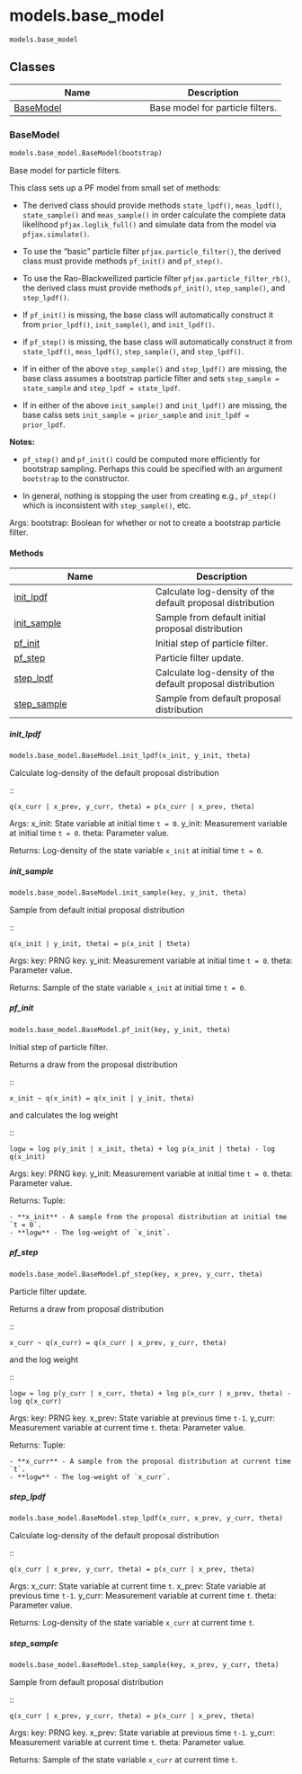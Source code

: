 # models.base_model { #pfjax.models.base_model }

`models.base_model`



## Classes

| Name | Description |
| --- | --- |
| [BaseModel](#pfjax.models.base_model.BaseModel) | Base model for particle filters. |

### BaseModel { #pfjax.models.base_model.BaseModel }

```python
models.base_model.BaseModel(bootstrap)
```

Base model for particle filters.

This class sets up a PF model from small set of methods:

- The derived class should provide methods `state_lpdf()`, `meas_lpdf()`, `state_sample()` and `meas_sample()` in order calculate the complete data likelihood `pfjax.loglik_full()` and simulate data from the model via `pfjax.simulate()`.

- To use the "basic" particle filter `pfjax.particle_filter()`, the derived class must provide methods `pf_init()` and `pf_step()`.

- To use the Rao-Blackwellized particle filter `pfjax.particle_filter_rb()`, the derived class must provide methods `pf_init()`, `step_sample()`, and `step_lpdf()`.

- If `pf_init()` is missing, the base class will automatically construct it from `prior_lpdf()`, `init_sample()`, and `init_lpdf()`.

- if `pf_step()` is missing, the base class will automatically construct it from `state_lpdf()`, `meas_lpdf()`, `step_sample()`, and `step_lpdf()`.

- If in either of the above `step_sample()` and `step_lpdf()` are missing, the base class assumes a bootstrap particle filter and sets `step_sample = state_sample` and `step_lpdf = state_lpdf`.

- If in either of the above `init_sample()` and `init_lpdf()` are missing, the base calss sets `init_sample = prior_sample` and `init_lpdf = prior_lpdf`.

**Notes:**

- `pf_step()` and `pf_init()` could be computed more efficiently for bootstrap sampling.  Perhaps this could be specified with an argument `bootstrap` to the constructor.  

- In general, nothing is stopping the user from creating e.g., `pf_step()` which is inconsistent with `step_sample()`, etc.

Args:
    bootstrap: Boolean for whether or not to create a bootstrap particle filter.

#### Methods

| Name | Description |
| --- | --- |
| [init_lpdf](#pfjax.models.base_model.BaseModel.init_lpdf) | Calculate log-density of the default proposal distribution |
| [init_sample](#pfjax.models.base_model.BaseModel.init_sample) | Sample from default initial proposal distribution |
| [pf_init](#pfjax.models.base_model.BaseModel.pf_init) | Initial step of particle filter. |
| [pf_step](#pfjax.models.base_model.BaseModel.pf_step) | Particle filter update. |
| [step_lpdf](#pfjax.models.base_model.BaseModel.step_lpdf) | Calculate log-density of the default proposal distribution |
| [step_sample](#pfjax.models.base_model.BaseModel.step_sample) | Sample from default proposal distribution |

##### init_lpdf { #pfjax.models.base_model.BaseModel.init_lpdf }

```python
models.base_model.BaseModel.init_lpdf(x_init, y_init, theta)
```

Calculate log-density of the default proposal distribution

::

    q(x_curr | x_prev, y_curr, theta) = p(x_curr | x_prev, theta)

Args:
    x_init: State variable at initial time `t = 0`.
    y_init: Measurement variable at initial time `t = 0`.
    theta: Parameter value.

Returns:
    Log-density of the state variable `x_init` at initial time `t = 0`.

##### init_sample { #pfjax.models.base_model.BaseModel.init_sample }

```python
models.base_model.BaseModel.init_sample(key, y_init, theta)
```

Sample from default initial proposal distribution

::

    q(x_init | y_init, theta) = p(x_init | theta)

Args:
    key: PRNG key.
    y_init: Measurement variable at initial time `t = 0`.
    theta: Parameter value.

Returns:
    Sample of the state variable `x_init` at initial time `t = 0`.

##### pf_init { #pfjax.models.base_model.BaseModel.pf_init }

```python
models.base_model.BaseModel.pf_init(key, y_init, theta)
```

Initial step of particle filter.

Returns a draw from the proposal distribution

::

    x_init ~ q(x_init) = q(x_init | y_init, theta)

and calculates the log weight

::

    logw = log p(y_init | x_init, theta) + log p(x_init | theta) - log q(x_init)

Args:
    key: PRNG key.
    y_init: Measurement variable at initial time `t = 0`.
    theta: Parameter value.

Returns:
    Tuple:

    - **x_init** - A sample from the proposal distribution at initial tme `t = 0`.
    - **logw** - The log-weight of `x_init`.

##### pf_step { #pfjax.models.base_model.BaseModel.pf_step }

```python
models.base_model.BaseModel.pf_step(key, x_prev, y_curr, theta)
```

Particle filter update.

Returns a draw from proposal distribution

::

    x_curr ~ q(x_curr) = q(x_curr | x_prev, y_curr, theta)

and the log weight

::

    logw = log p(y_curr | x_curr, theta) + log p(x_curr | x_prev, theta) - log q(x_curr)

Args:
    key: PRNG key.
    x_prev: State variable at previous time `t-1`.
    y_curr: Measurement variable at current time `t`.
    theta: Parameter value.

Returns:
    Tuple:

    - **x_curr** - A sample from the proposal distribution at current time `t`.
    - **logw** - The log-weight of `x_curr`.

##### step_lpdf { #pfjax.models.base_model.BaseModel.step_lpdf }

```python
models.base_model.BaseModel.step_lpdf(x_curr, x_prev, y_curr, theta)
```

Calculate log-density of the default proposal distribution

::

    q(x_curr | x_prev, y_curr, theta) = p(x_curr | x_prev, theta)

Args:
    x_curr: State variable at current time `t`.
    x_prev: State variable at previous time `t-1`.
    y_curr: Measurement variable at current time `t`.
    theta: Parameter value.

Returns:
    Log-density of the state variable `x_curr` at current time `t`.

##### step_sample { #pfjax.models.base_model.BaseModel.step_sample }

```python
models.base_model.BaseModel.step_sample(key, x_prev, y_curr, theta)
```

Sample from default proposal distribution

::

    q(x_curr | x_prev, y_curr, theta) = p(x_curr | x_prev, theta)

Args:
    key: PRNG key.
    x_prev: State variable at previous time `t-1`.
    y_curr: Measurement variable at current time `t`.
    theta: Parameter value.

Returns:
    Sample of the state variable `x_curr` at current time `t`.